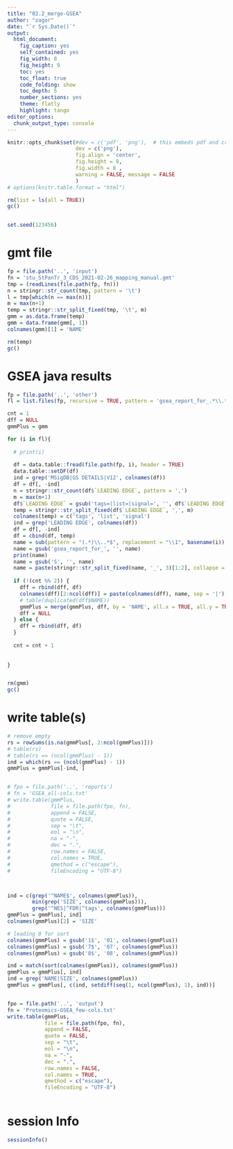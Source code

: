 ```yaml
---
title: "02.2_merge-GSEA"
author: "zagor"
date: "`r Sys.Date()`"
output:
  html_document:
    fig_caption: yes
    self_contained: yes
    fig_width: 8
    fig_height: 9
    toc: yes
    toc_float: true
    code_folding: show
    toc_depth: 5
    number_sections: yes
    theme: flatly
    highlight: tango
editor_options:
  chunk_output_type: console
---
```


```r
knitr::opts_chunk$set(#dev = c('pdf', 'png'),  # this embeds pdf and crates scrolable blocks
                      dev = c('png'), 
                      fig.align = 'center', 
                      fig.height = 9, 
                      fig.width = 8 ,
                      warning = FALSE, message = FALSE
                      )
# options(knitr.table.format = "html")

```



```r

rm(list = ls(all = TRUE))
gc()


set.seed(123456)

```

# gmt file

```r

fp = file.path('..', 'input')
fn = 'stu_StPanTr_3_CDS_2021-02-26_mapping_manual.gmt'
tmp = (readLines(file.path(fp, fn)))
n = stringr::str_count(tmp, pattern = '\t')
l = tmp[which(n == max(n))]
m = max(n+1)
temp = stringr::str_split_fixed(tmp, '\t', m)
gmm = as.data.frame(temp)
gmm = data.frame(gmm[, 1])
colnames(gmm)[1] = 'NAME'

rm(temp)
gc()

```

# GSEA java results

```r

fp = file.path('..', 'other')
fl = list.files(fp, recursive = TRUE, pattern = 'gsea_report_for_.*\\.tsv')

cnt = 1
dff = NULL
gmmPlus = gmm

for (i in fl){
  
  # print(i)
  
  df = data.table::fread(file.path(fp, i), header = TRUE)
  data.table::setDF(df)
  ind = grep('MSigDB|GS DETAILS|V12', colnames(df))
  df = df[, -ind]
  n = stringr::str_count(df$`LEADING EDGE`, pattern = ',')
  m = max(n+1)
  df$`LEADING EDGE` = gsub('tags=|list=|signal=', '', df$`LEADING EDGE`)
  temp = stringr::str_split_fixed(df$`LEADING EDGE`, ',', m)
  colnames(temp) = c('tags', 'list', 'signal')
  ind = grep('LEADING EDGE', colnames(df))
  df = df[, -ind]
  df = cbind(df, temp)
  name = sub(pattern = "(.*)\\..*$", replacement = "\\1", basename(i))
  name = gsub('gsea_report_for_', '', name)
  print(name)
  name = gsub('S', '', name)
  name = paste(stringr::str_split_fixed(name, '_', 3)[1:2], collapse = '')
  
  if (!(cnt %% 2)) {
    dff = rbind(dff, df)
    colnames(dff)[2:ncol(dff)] = paste(colnames(dff), name, sep = '|')[2:ncol(dff)]
    # table(duplicated(dff$NAME))
    gmmPlus = merge(gmmPlus, dff, by = 'NAME', all.x = TRUE, all.y = TRUE)
    dff = NULL
  } else {
    dff = rbind(dff, df)
  }
  
  cnt = cnt + 1
  
  
}


rm(gmm)
gc()

```

# write table(s)

```r

# remove empty
rs = rowSums(is.na(gmmPlus[, 2:ncol(gmmPlus)]))
# table(rs)
# table(rs == (ncol(gmmPlus) - 1))
ind = which(rs == (ncol(gmmPlus) - 1))
gmmPlus = gmmPlus[-ind, ]


# fpo = file.path('..', 'reports')
# fn = 'GSEA_all-cols.txt'
# write.table(gmmPlus,
#             file = file.path(fpo, fn),
#             append = FALSE,
#             quote = FALSE,
#             sep = "\t",
#             eol = "\n",
#             na = "-",
#             dec = ".",
#             row.names = FALSE,
#             col.names = TRUE,
#             qmethod = c("escape"),
#             fileEncoding = "UTF-8")



ind = c(grep('^NAME$', colnames(gmmPlus)),
        min(grep('SIZE', colnames(gmmPlus))),
        grep('^NES|^FDR|^tags', colnames(gmmPlus)))
gmmPlus = gmmPlus[, ind]
colnames(gmmPlus)[2] = 'SIZE'

# leading 0 for sort
colnames(gmmPlus) = gsub('1$', '01', colnames(gmmPlus))
colnames(gmmPlus) = gsub('7$', '07', colnames(gmmPlus))
colnames(gmmPlus) = gsub('8$', '08', colnames(gmmPlus))

ind = match(sort(colnames(gmmPlus)), colnames(gmmPlus))
gmmPlus = gmmPlus[, ind]
ind = grep('NAME|SIZE', colnames(gmmPlus))
gmmPlus = gmmPlus[, c(ind, setdiff(seq(1, ncol(gmmPlus), 1), ind))]


fpo = file.path('..', 'output')
fn = 'Proteomics-GSEA_few-cols.txt'
write.table(gmmPlus,
            file = file.path(fpo, fn),
            append = FALSE,
            quote = FALSE,
            sep = "\t",
            eol = "\n",
            na = "-",
            dec = ".",
            row.names = FALSE,
            col.names = TRUE,
            qmethod = c("escape"),
            fileEncoding = "UTF-8")



```

# session Info


```r

sessionInfo()


```

